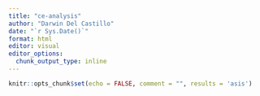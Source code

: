 ```yaml
---
title: "ce-analysis"
author: "Darwin Del Castillo"
date: "`r Sys.Date()`"
format: html
editor: visual
editor_options:
  chunk_output_type: inline
---
```


```r
knitr::opts_chunk$set(echo = FALSE, comment = "", results = 'asis')
```

```r

```
